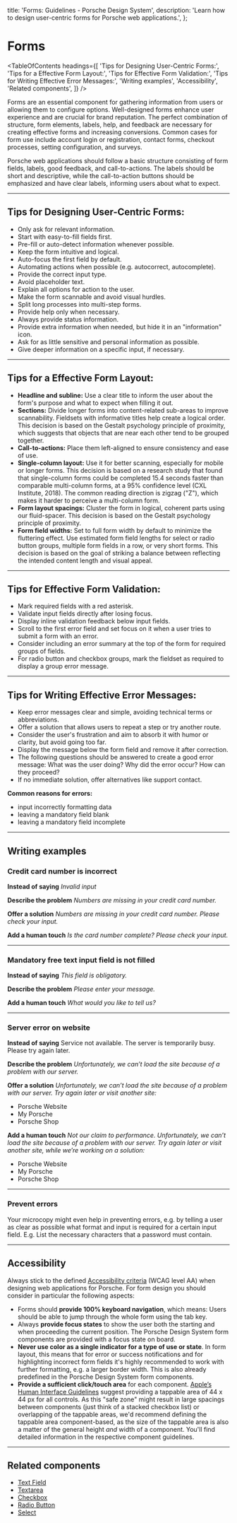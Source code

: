 
  title: 'Forms: Guidelines - Porsche Design System',
  description: 'Learn how to design user-centric forms for Porsche web applications.',
};

# Forms

<TableOfContents
  headings={[
    'Tips for Designing User-Centric Forms:',
    'Tips for a Effective Form Layout:',
    'Tips for Effective Form Validation:',
    'Tips for Writing Effective Error Messages:',
    'Writing examples',
    'Accessibility',
    'Related components',
  ]}
/>

Forms are an essential component for gathering information from users or allowing them to configure options.
Well-designed forms enhance user experience and are crucial for brand reputation. The perfect combination of structure,
form elements, labels, help, and feedback are necessary for creating effective forms and increasing conversions. Common
cases for form use include account login or registration, contact forms, checkout processes, setting configuration, and
surveys.

Porsche web applications should follow a basic structure consisting of form fields, labels, good feedback, and
call-to-actions. The labels should be short and descriptive, while the call-to-action buttons should be emphasized and
have clear labels, informing users about what to expect.

---

## Tips for Designing User-Centric Forms:

- Only ask for relevant information.
- Start with easy-to-fill fields first.
- Pre-fill or auto-detect information whenever possible.
- Keep the form intuitive and logical.
- Auto-focus the first field by default.
- Automating actions when possible (e.g. autocorrect, autocomplete).
- Provide the correct input type.
- Avoid placeholder text.
- Explain all options for action to the user.
- Make the form scannable and avoid visual hurdles.
- Split long processes into multi-step forms.
- Provide help only when necessary.
- Always provide status information.
- Provide extra information when needed, but hide it in an "information" icon.
- Ask for as little sensitive and personal information as possible.
- Give deeper information on a specific input, if necessary.

---

## Tips for a Effective Form Layout:

- **Headline and subline:** Use a clear title to inform the user about the form's purpose and what to expect when
  filling it out.
- **Sections:** Divide longer forms into content-related sub-areas to improve scannability. Fieldsets with informative
  titles help create a logical order. This decision is based on the Gestalt psychology principle of proximity, which
  suggests that objects that are near each other tend to be grouped together.
- **Call-to-actions:** Place them left-aligned to ensure consistency and ease of use.
- **Single-column layout:** Use it for better scanning, especially for mobile or longer forms. This decision is based on
  a research study that found that single-column forms could be completed 15.4 seconds faster than comparable
  multi-column forms, at a 95% confidence level (CXL Institute, 2018). The common reading direction is zigzag ("Z"),
  which makes it harder to perceive a multi-column form.
- **Form layout spacings:** Cluster the form in logical, coherent parts using our fluid-spacer. This decision is based
  on the Gestalt psychology principle of proximity.
- **Form field widths:** Set to full form width by default to minimize the fluttering effect. Use estimated form field
  lengths for select or radio button groups, multiple form fields in a row, or very short forms. This decision is based
  on the goal of striking a balance between reflecting the intended content length and visual appeal.

---

## Tips for Effective Form Validation:

- Mark required fields with a red asterisk.
- Validate input fields directly after losing focus.
- Display inline validation feedback below input fields.
- Scroll to the first error field and set focus on it when a user tries to submit a form with an error.
- Consider including an error summary at the top of the form for required groups of fields.
- For radio button and checkbox groups, mark the fieldset as required to display a group error message.

---

## Tips for Writing Effective Error Messages:

- Keep error messages clear and simple, avoiding technical terms or abbreviations.
- Offer a solution that allows users to repeat a step or try another route.
- Consider the user's frustration and aim to absorb it with humor or clarity, but avoid going too far.
- Display the message below the form field and remove it after correction.
- The following questions should be answered to create a good error message: What was the user doing? Why did the error
  occur? How can they proceed?
- If no immediate solution, offer alternatives like support contact.

**Common reasons for errors:**

- input incorrectly formatting data
- leaving a mandatory field blank
- leaving a mandatory field incomplete

---

## Writing examples

### Credit card number is incorrect

**Instead of saying** _Invalid input_

**Describe the problem** _Numbers are missing in your credit card number._

**Offer a solution** _Numbers are missing in your credit card number. Please check your input._

**Add a human touch** _Is the card number complete? Please check your input._

---

### Mandatory free text input field is not filled

**Instead of saying** _This field is obligatory._

**Describe the problem** _Please enter your message._

**Add a human touch** _What would you like to tell us?_

---

### Server error on website

**Instead of saying** Service not available. The server is temporarily busy. Please try again later.

**Describe the problem** _Unfortunately, we can’t load the site because of a problem with our server._

**Offer a solution** _Unfortunately, we can’t load the site because of a problem with our server. Try again later or
visit another site:_

- Porsche Website
- My Porsche
- Porsche Shop

**Add a human touch** _Not our claim to performance. Unfortunately, we can’t load the site because of a problem with our
server. Try again later or visit another site, while we’re working on a solution:_

- Porsche Website
- My Porsche
- Porsche Shop

---

### **Prevent errors**

Your microcopy might even help in preventing errors, e.g. by telling a user as clear as possible what format and input
is required for a certain input field. E.g. List the necessary characters that a password must contain.

---

## Accessibility

Always stick to the defined [Accessibility criteria](/must-know/accessibility) (WCAG level AA) when designing web
applications for Porsche. For form design you should consider in particular the following aspects:

- Forms should **provide 100% keyboard navigation**, which means: Users should be able to jump through the whole form
  using the tab key.
- Always **provide focus states** to show the user both the starting and when proceeding the current position. The
  Porsche Design System form components are provided with a focus state on board.
- **Never use color as a single indicator for a type of use or state**. In form layout, this means that for error or
  success notifications and for highlighting incorrect form fields it's highly recommended to work with further
  formatting, e.g. a larger border width. This is also already predefined in the Porsche Design System form components.
- **Provide a sufficient click/touch area** for each component.
  [Apple’s Human Interface Guidelines](https://developer.apple.com/design/human-interface-guidelines/ios/visual-design/adaptivity-and-layout)
  suggest providing a tappable area of 44 x 44 px for all controls. As this "safe zone" might result in large spacings
  between components (just think of a stacked checkbox list) or overlapping of the tappable areas, we'd recommend
  defining the tappable area component-based, as the size of the tappable area is also a matter of the general height
  _and_ width of a component. You'll find detailed information in the respective component guidelines.

---

## Related components

- [Text Field](/components/text-field-wrapper)
- [Textarea](/components/textarea)
- [Checkbox](/components/checkbox)
- [Radio Button](/components/radio-button-wrapper)
- [Select](/components/select)
